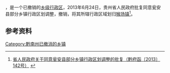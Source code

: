 '''{{PAGENAMEBASE}}'''，是{{PRC admin/fullname|52/27/25}}一个已撤销的[[乡级行政区|乡级行政区]]，2013年6月24日，贵州省人民政府批复同意瓮安县部分乡镇行政区划调整，撤销{{PAGENAMEBASE}}，将其所辖行政区域划归[[猴场镇_(瓮安县)|猴场镇]]<ref>[http://www.gzgov.gov.cn/zyzxyll/zcfg/zfwj/qfh/201508/t20150814_5770.html 省人民政府关于同意瓮安县部分乡镇行政区划调整的批复（黔府函〔2013〕142号）] {{webarchive|url=https://web.archive.org/web/20170830234848/http://www.gzgov.gov.cn/zyzxyll/zcfg/zfwj/qfh/201508/t20150814_5770.html |date=2017-08-30 }}</ref>。

== 参考资料 ==

{{reflist}}

{{行政区划小作品}}

[[Category:黔南州已撤消的乡镇|Category:黔南州已撤消的乡镇]]